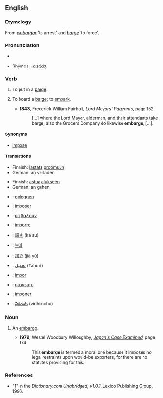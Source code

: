 ==English==

===Etymology===
From {{S.}} ''[[embargar]]'' 'to arrest' and {{E.}} ''[[barge]]'' 'to force'.

===Pronunciation===
* {{a|RP|US}} {{IPA|/əmˈbɑrdʒ/}}
*Rhymes: [[Rhymes:English:-ɑː(r)dʒ|-ɑː(r)dʒ]]

===Verb===
{{en-verb|embarg|es}}

# {{transitive}} To put in a [[barge]].
# {{intransitive}} To board a [[barge]]; to [[embark]].
#*'''1843''', Frederick William Fairholt, ''Lord Mayors' Pageants'', page 152
#*: [...] where the Lord Mayor, aldermen, and their attendants take barge; also the Grocers Company do likewise '''embarge''', [...].

====Synonyms====
*[[impose]]

====Translations====
{{trans-top|to put in a barge}}
*Finnish: [[lastata]] [[proomu|proomuun]]
* German: an {{t+|de|bord}} verladen
{{trans-mid}}
{{trans-bottom}}

{{trans-top|to board a barge}}
*Finnish: [[astua]] [[alus|alukseen]]
* German: an {{t+|de|bord}} gehen
{{trans-mid}}
{{trans-bottom}}

{{checktrans-top}}
* {{ttbc|Dutch}}:  [[opleggen]]
* {{ttbc|French}}: [[imposer]]
* {{ttbc|Greek}}: [[επιβαλουν]]
* {{ttbc|Italian}}: [[imporre]]
* {{ttbc|Japanese}}: [[課す]] (ka su)
{{checktrans-mid}}
* {{ttbc|Korean}}: [[부과]]
* {{ttbc|Mandarin}}: [[加於]] (jiā yú)
* {{ttbc|Persian}}: [[تحمیل]] (Tahmil)
* {{ttbc|Portuguese}}: [[impor]]
* {{ttbc|Russian}}: [[навязать]]
* {{ttbc|Spanish}}: [[imponer]]
* {{ttbc|Telugu}}: [[విధించు]] (vidhimchu)
{{checktrans-bottom}}

===Noun===
{{en-noun}}

# {{rare}} An [[embargo]].
#*'''1979''', Westel Woodbury Willoughby, ''[http://books.google.com/books?id=7J2ua2xblxcC&pg=PA174&dq=embarge&ei=ekJcR-23II3GiQH-nviHBA&sig=tk4ooNpsLxGDMAKyY7MqEWI8Crw Japan's Case Examined]'', page 174
#*: This '''embarge''' is termed a moral one because it imposes no legal restraints upon would-be exporters, for there are no statutes providing for this. 

===References===
*"[http://dictionary.reference.com/browse/embarge]" in the ''Dictionary.com Unabridged, v1.0.1'', Lexico Publishing Group, 1996.